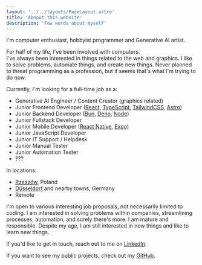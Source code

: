 ```yaml
---
layout: '../../layouts/PageLayout.astro'
title: 'Abnout this website'
description: 'Few words about myself'
---
```


<span className='text-2xl'>I'm computer enthusiast, hobbyist programmer and Generative AI artist.</span>

For half of my life, I've been involved with computers.  
I've always been interested in things related to the web and graphics.
I like to solve problems, automate things, and create new things.
Never planned to threat programming as a profession, but it seems that's what I'm trying to do now. 

Currently, I'm looking for a full-time job as a:
- Generative AI Engineer / Content Creator (graphics related)
- <span className='op-50'>Junior</span> Frontend Developer ([React](https://react.dev/), [TypeScript](https://www.typescriptlang.org/), [TailwindCSS](https://tailwindcss.com/), [Astro](https://astro.build/))
- <span className='op-50'>Junior</span> Backend Developer ([Bun](https://bun.sh/), [Deno](https://deno.com/), [Node](https://nodejs.org/en))
- <span className='op-50'>Junior</span> Fullstack Developer
- <span className='op-50'>Junior</span> Mobile Developer ([React Native](https://reactnative.dev/), [Expo](https://docs.expo.dev/))
- <span className='op-50'>Junior</span> JavaScript Developer
- <span className='op-50'>Junior</span> IT Support / Helpdesk
- <span className='op-50'>Junior</span> Manual Tester
- <span className='op-50'>Junior</span> Automation Tester
- ???

In locations:
- [Rzeszów](https://www.openstreetmap.org/#map=14/50.03719/22.00613), Poland
- [Düsseldorf](https://www.openstreetmap.org/#map=13/51.22334/6.78148) and nearby towns,  Germany
- Remote

I'm open to various interesting job proposals, not necessarily limited to coding. I am interested in solving problems within companies, streamlining processes, automation, and surely there's more. I am mature and responsible. Despite my age, I am still interested in new things and like to learn new things. 

If you'd like to get in touch, reach out to me on [LinkedIn](https://www.linkedin.com/in/wasowsky/).

If you want to see my public projects, check out my [GitHub](https://github.com/Avaray).
